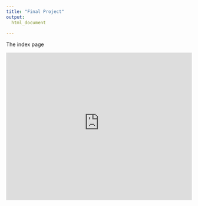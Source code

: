 ```yaml
---
title: "Final Project"
output: 
  html_document

---
```

The index page



<iframe height="400" width="100%" frameborder="no" src="https://nuc-rental-income.shinyapps.io/index_predictor/"> </iframe>